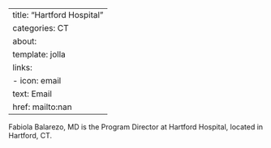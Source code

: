 
---
title: "Hartford Hospital"
categories: CT
about:
  template: jolla
  links:
    - icon: email
      text: Email
      href: mailto:nan
---

Fabiola Balarezo, MD is the Program Director at Hartford Hospital, located in Hartford, CT. 
